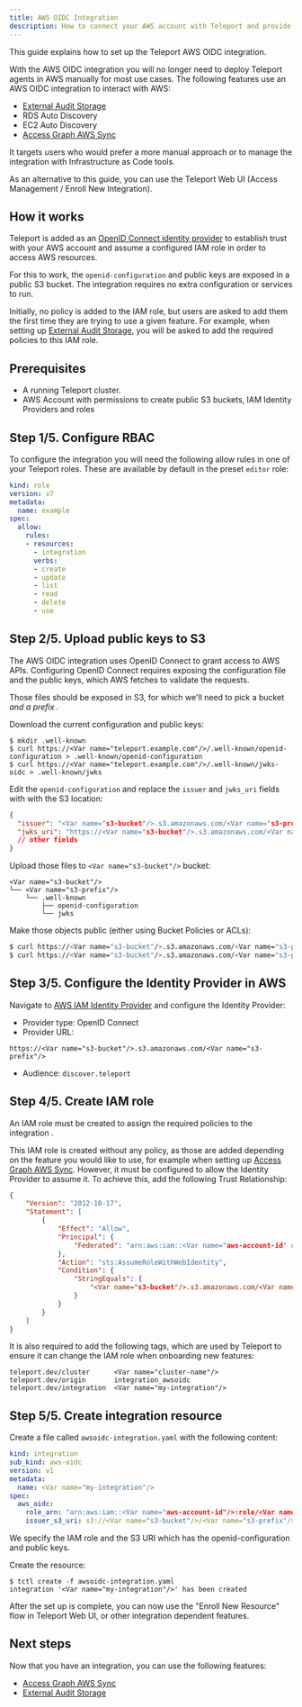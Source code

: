 ```yaml
---
title: AWS OIDC Integration
description: How to connect your AWS account with Teleport and provide access to AWS resources.
---
```


This guide explains how to set up the Teleport AWS OIDC integration.

With the AWS OIDC integration you will no longer need to deploy Teleport agents in AWS manually for most use cases.
The following features use an AWS OIDC integration to interact with AWS:
- [External Audit Storage](../common-operations/external-audit-storage.mdx)
- RDS Auto Discovery
- EC2 Auto Discovery
- [Access Graph AWS Sync](../access-graph/aws-sync.mdx)

It targets users who would prefer a more manual approach or to manage the integration with Infrastructure as Code tools.

As an alternative to this guide, you can use the Teleport Web UI (Access Management / Enroll New Integration).

## How it works
Teleport is added as an [OpenID Connect identity provider](https://docs.aws.amazon.com/IAM/latest/UserGuide/id_roles_providers_create_oidc.html) to establish trust with your AWS account and assume a configured IAM role in order to access AWS resources.

For this to work, the `openid-configuration` and public keys are exposed in a public S3 bucket.
The integration requires no extra configuration or services to run.

Initially, no policy is added to the IAM role, but users are asked to add them the first time they are trying to use a given feature.
For example, when setting up [External Audit Storage](../common-operations/external-audit-storage.mdx), you will be asked to add the required policies to this IAM role.

## Prerequisites

- A running Teleport cluster.
- AWS Account with permissions to create public S3 buckets, IAM Identity Providers and roles

## Step 1/5. Configure RBAC

To configure the integration you will need the following allow rules in one of your Teleport roles.
These are available by default in the preset `editor` role:

```yaml
kind: role
version: v7
metadata:
  name: example
spec:
  allow:
    rules:
    - resources:
      - integration
      verbs:
      - create
      - update
      - list
      - read
      - delete
      - use
```


## Step 2/5. Upload public keys to S3
The AWS OIDC integration uses OpenID Connect to grant access to AWS APIs.
Configuring OpenID Connect requires exposing the configuration file and the public keys, which AWS fetches to validate the requests.

Those files should be exposed in S3, for which we'll need to pick a bucket <Var name="s3-bucket"/> and a prefix <Var name="s3-prefix"/>.

Download the current configuration and public keys:
```code
$ mkdir .well-known
$ curl https://<Var name="teleport.example.com"/>/.well-known/openid-configuration > .well-known/openid-configuration
$ curl https://<Var name="teleport.example.com"/>/.well-known/jwks-oidc > .well-known/jwks
```

Edit the `openid-configuration` and replace the `issuer` and `jwks_uri` fields with with the S3 location:
```json
{
  "issuer": "<Var name="s3-bucket"/>.s3.amazonaws.com/<Var name="s3-prefix"/>",
  "jwks_uri": "https://<Var name="s3-bucket"/>.s3.amazonaws.com/<Var name="s3-prefix"/>/.well-known/jwks",
  // other fields
}
```

Upload those files to `<Var name="s3-bucket"/>` bucket:
```code
<Var name="s3-bucket"/>
└── <Var name="s3-prefix"/>
    └── .well-known
        ├── openid-configuration
        └── jwks
```

Make those objects public (either using Bucket Policies or ACLs):
```bash
$ curl https://<Var name="s3-bucket"/>.s3.amazonaws.com/<Var name="s3-prefix"/>/.well-known/openid-configuration
$ curl https://<Var name="s3-bucket"/>.s3.amazonaws.com/<Var name="s3-prefix"/>/.well-known/jwks
```

## Step 3/5. Configure the Identity Provider in AWS
Navigate to [AWS IAM Identity Provider](https://console.aws.amazon.com/iam/home#/identity_providers/create) and configure the Identity Provider:
- Provider type: OpenID Connect
- Provider URL:
```code
https://<Var name="s3-bucket"/>.s3.amazonaws.com/<Var name="s3-prefix"/>
```
- Audience: `discover.teleport`

## Step 4/5. Create IAM role
An IAM role must be created to assign the required policies to the integration <Var name="iam-role"/>.

This IAM role is created without any policy, as those are added depending on the feature you would like to use, for example when setting up [Access Graph AWS Sync](../access-graph/aws-sync.mdx).
However, it must be configured to allow the Identity Provider to assume it.
To achieve this, add the following Trust Relationship:
```json
{
	"Version": "2012-10-17",
	"Statement": [
		{
			"Effect": "Allow",
			"Principal": {
				"Federated": "arn:aws:iam::<Var name="aws-account-id" description="AWS Account ID"/>:oidc-provider/<Var name="s3-bucket"/>.s3.amazonaws.com/<Var name="s3-prefix"/>"
			},
			"Action": "sts:AssumeRoleWithWebIdentity",
			"Condition": {
				"StringEquals": {
					"<Var name="s3-bucket"/>.s3.amazonaws.com/<Var name="s3-prefix"/>:aud": "discover.teleport"
				}
			}
		}
	]
}
```

It is also required to add the following tags, which are used by Teleport to ensure it can change the IAM role when onboarding new features:
```code
teleport.dev/cluster      <Var name="cluster-name"/>
teleport.dev/origin       integration_awsoidc
teleport.dev/integration  <Var name="my-integration"/>
```

## Step 5/5. Create integration resource
Create a file called `awsoidc-integration.yaml` with the following content:

```yaml
kind: integration
sub_kind: aws-oidc
version: v1
metadata:
  name: <Var name="my-integration"/>
spec:
  aws_oidc:
    role_arn: "arn:aws:iam::<Var name="aws-account-id"/>:role/<Var name="iam-role"/>"
    issuer_s3_uri: s3://<Var name="s3-bucket"/>/<Var name="s3-prefix"/>
```

We specify the IAM role and the S3 URI which has the openid-configuration and public keys.

Create the resource:
```code
$ tctl create -f awsoidc-integration.yaml
integration '<Var name="my-integration"/>' has been created
```

After the set up is complete, you can now use the "Enroll New Resource" flow in Teleport Web UI, or other integration dependent features.

## Next steps

Now that you have an integration, you can use the following features:
- [Access Graph AWS Sync](../access-graph/aws-sync.mdx)
- [External Audit Storage](../common-operations/external-audit-storage.mdx)
